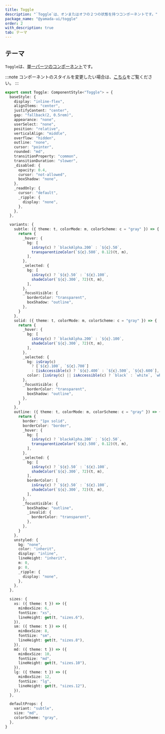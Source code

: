 ```yaml
---
title: Toggle
description: "`Toggle`は、オンまたはオフの２つの状態を持つコンポーネントです。"
package_name: "@yamada-ui/toggle"
order: 2
with_description: true
tab: テーマ
---
```


## テーマ

`Toggle`は、[単一パーツのコンポーネント](/styled-system/theming/component-styles#単一パーツのコンポーネント)です。

:::note
コンポーネントのスタイルを変更したい場合は、[こちら](/styled-system/theming/customize-theme#コンポーネントのスタイルを変更する)をご覧ください。
:::

```ts
export const Toggle: ComponentStyle<"Toggle"> = {
  baseStyle: {
    display: "inline-flex",
    alignItems: "center",
    justifyContent: "center",
    gap: "fallback(2, 0.5rem)",
    appearance: "none",
    userSelect: "none",
    position: "relative",
    verticalAlign: "middle",
    overflow: "hidden",
    outline: "none",
    cursor: "pointer",
    rounded: "md",
    transitionProperty: "common",
    transitionDuration: "slower",
    _disabled: {
      opacity: 0.4,
      cursor: "not-allowed",
      boxShadow: "none",
    },
    _readOnly: {
      cursor: "default",
      _ripple: {
        display: "none",
      },
    },
  },

  variants: {
    subtle: ({ theme: t, colorMode: m, colorScheme: c = "gray" }) => {
      return {
        _hover: {
          bg: [
            isGray(c) ? `blackAlpha.200` : `${c}.50`,
            transparentizeColor(`${c}.500`, 0.12)(t, m),
          ],
        },
        _selected: {
          bg: [
            isGray(c) ? `${c}.50` : `${c}.100`,
            shadeColor(`${c}.300`, 72)(t, m),
          ],
        },
        _focusVisible: {
          borderColor: "transparent",
          boxShadow: "outline",
        },
      }
    },
    solid: ({ theme: t, colorMode: m, colorScheme: c = "gray" }) => {
      return {
        _hover: {
          bg: [
            isGray(c) ? `blackAlpha.200` : `${c}.100`,
            shadeColor(`${c}.300`, 72)(t, m),
          ],
        },
        _selected: {
          bg: isGray(c)
            ? [`${c}.100`, `${c}.700`]
            : [isAccessible(c) ? `${c}.400` : `${c}.500`, `${c}.600`],
          color: [isGray(c) || isAccessible(c) ? `black` : `white`, `white`],
        },
        _focusVisible: {
          borderColor: "transparent",
          boxShadow: "outline",
        },
      }
    },
    outline: ({ theme: t, colorMode: m, colorScheme: c = "gray" }) => {
      return {
        border: "1px solid",
        borderColor: "border",
        _hover: {
          bg: [
            isGray(c) ? `blackAlpha.200` : `${c}.50`,
            transparentizeColor(`${c}.500`, 0.12)(t, m),
          ],
        },
        _selected: {
          bg: [
            isGray(c) ? `${c}.50` : `${c}.100`,
            shadeColor(`${c}.300`, 72)(t, m),
          ],
          borderColor: [
            isGray(c) ? `${c}.50` : `${c}.100`,
            shadeColor(`${c}.300`, 72)(t, m),
          ],
        },
        _focusVisible: {
          boxShadow: "outline",
          _invalid: {
            borderColor: "transparent",
          },
        },
      }
    },
    unstyled: {
      bg: "none",
      color: "inherit",
      display: "inline",
      lineHeight: "inherit",
      m: 0,
      p: 0,
      _ripple: {
        display: "none",
      },
    },
  },

  sizes: {
    xs: ({ theme: t }) => ({
      minBoxSize: 6,
      fontSize: "xs",
      lineHeight: get(t, "sizes.6"),
    }),
    sm: ({ theme: t }) => ({
      minBoxSize: 8,
      fontSize: "sm",
      lineHeight: get(t, "sizes.8"),
    }),
    md: ({ theme: t }) => ({
      minBoxSize: 10,
      fontSize: "md",
      lineHeight: get(t, "sizes.10"),
    }),
    lg: ({ theme: t }) => ({
      minBoxSize: 12,
      fontSize: "lg",
      lineHeight: get(t, "sizes.12"),
    }),
  },

  defaultProps: {
    variant: "subtle",
    size: "md",
    colorScheme: "gray",
  },
}
```
